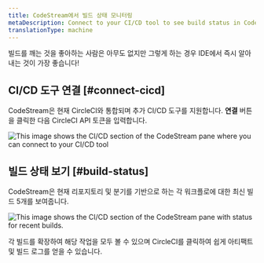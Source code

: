```yaml
---
title: CodeStream에서 빌드 상태 모니터링
metaDescription: Connect to your CI/CD tool to see build status in CodeStream.
translationType: machine
---
```




빌드를 깨는 것을 좋아하는 사람은 아무도 없지만 그렇게 하는 경우 IDE에서 즉시 알아내는 것이 가장 좋습니다!

## CI/CD 도구 연결 [#connect-cicd]

CodeStream은 현재 CircleCI와 통합되며 추가 CI/CD 도구를 지원합니다. **연결** 버튼을 클릭한 다음 CircleCI API 토큰을 입력합니다.

<img
  title="cicd-connect"
  alt="This image shows the CI/CD section of the CodeStream pane where you can connect to your CI/CD tool"
  src={cicdConnect}
/>

## 빌드 상태 보기 [#build-status]

CodeStream은 현재 리포지토리 및 분기를 기반으로 하는 각 워크플로에 대한 최신 빌드 5개를 보여줍니다.

<img
  title="cicd-builds"
  alt="This image shows the CI/CD section of the CodeStream pane with status for recent builds."
  src={cicdBuilds}
/>

각 빌드를 확장하여 해당 작업을 모두 볼 수 있으며 CircleCI를 클릭하여 쉽게 아티팩트 및 빌드 로그를 얻을 수 있습니다.